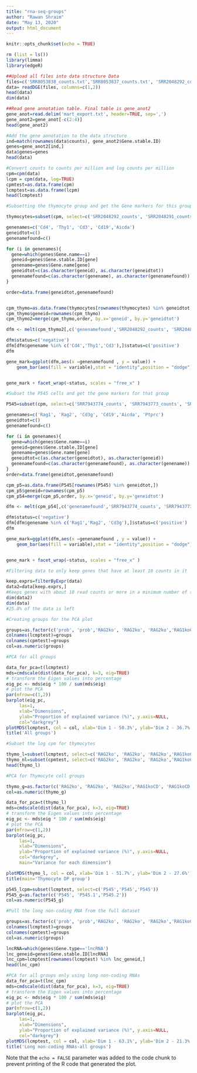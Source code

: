 ---
title: "rna-seq-groups"
author: "Rawan Shraim"
date: "May 13, 2020"
output: html_document
---

```{r setup, include=FALSE}
knitr::opts_chunk$set(echo = TRUE)

```

```{r}
rm (list = ls())
library(limma)
library(edgeR)

```

```{r}
##Upload all files into data structure Data 
files=c('SRR8053838_counts.txt','SRR8053837_counts.txt', 'SRR2048292_counts.txt', 'SRR2048291_counts.txt', 'SRR2048290_counts.txt', 'SRR2048289_counts.txt', 'SRR2048288_counts.txt', 'SRR2048287_counts.txt', 'SRR2048286_counts.txt','SRR2048285_counts.txt', 'SRR2048284_counts.txt', 'SRR2048283_counts.txt', 'SRR2048282_counts.txt', 'SRR2048281_counts.txt', 'SRR7943774_counts.txt', 'SRR7943773_counts.txt', 'SRR7943772_counts.txt')
data= readDGE(files, columns=c(1,2))
head(data)
dim(data)
```



```{r}
##Read gene annotation table. Final table is gene_anot2
gene_anot=read.delim('mart_export.txt', header=TRUE, sep=',')
gene_anot2=gene_anot[-c(2:4)]
head(gene_anot2)

```

```{r}
#Add the gene annotation to the data structure 
ind=match(rownames(data$counts), gene_anot2$Gene.stable.ID)
genes=gene_anot2[ind,]
data$genes=genes
head(data)
```

```{r}
#Convert counts to counts per million and log counts per million 
cpm=cpm(data)
lcpm = cpm(data, log=TRUE)
cpmtest=as.data.frame(cpm)
lcmptest=as.data.frame(lcpm)
head(lcmptest)

```

```{r}
#Subsetting the thymocyte group and get the Gene markers for this group 

thymocytes=subset(cpm, select=c('SRR2048292_counts', 'SRR2048291_counts', 'SRR2048290_counts', 'SRR2048289_counts', 'SRR2048288_counts','SRR2048287_counts', 'SRR2048286_counts','SRR2048285_counts', 'SRR2048284_counts', 'SRR2048283_counts', 'SRR2048282_counts','SRR2048281_counts'))

genenames=c('Cd4', 'Thy1', 'Cd3', 'Cd19','Aicda')
geneidtot=c()
genenamefound=c()

for (i in genenames){
  gene=which(genes$Gene.name==i)
  geneid=genes$Gene.stable.ID[gene]
  genename=genes$Gene.name[gene]
  geneidtot=c(as.character(geneid), as.character(geneidtot))
  genenamefound=c(as.character(genename), as.character(genenamefound))
}

order=data.frame(geneidtot,genenamefound)


cpm_thymo=as.data.frame(thymocytes[rownames(thymocytes) %in% geneidtot,])
cpm_thymo$geneid=rownames(cpm_thymo)
cpm_thymo2=merge(cpm_thymo,order, by.x='geneid', by.y='geneidtot')

dfm <- melt(cpm_thymo2[,c('genenamefound','SRR2048292_counts', 'SRR2048291_counts', 'SRR2048290_counts', 'SRR2048289_counts', 'SRR2048288_counts','SRR2048287_counts', 'SRR2048286_counts','SRR2048285_counts', 'SRR2048284_counts', 'SRR2048283_counts', 'SRR2048282_counts','SRR2048281_counts')],id.vars = 1)

dfm$status=c('negative')
dfm[dfm$genename %in% c('Cd4','Thy1','Cd3'),]$status=c('positive')
dfm

gene_mark=ggplot(dfm,aes(x =genenamefound , y = value)) + 
    geom_bar(aes(fill = variable),stat = "identity",position = "dodge") + labs(y='cpm', x='Genes', colour='Samples') + ggtitle('Gene Markers')


gene_mark + facet_wrap(~status, scales = "free_x" )
```

```{r}
#Subset the P545 cells and get the gene markers for that group 

P545=subset(cpm, select=c('SRR7943774_counts', 'SRR7943773_counts', 'SRR7943772_counts'))

genenames=c('Rag1', 'Rag2', 'Cd3g', 'Cd19','Aicda', 'Ptprc')
geneidtot=c()
genenamefound=c()

for (i in genenames){
  gene=which(genes$Gene.name==i)
  geneid=genes$Gene.stable.ID[gene]
  genename=genes$Gene.name[gene]
  geneidtot=c(as.character(geneidtot), as.character(geneid))
  genenamefound=c(as.character(genenamefound), as.character(genename))
}
order=data.frame(geneidtot,genenamefound)

cpm_p5=as.data.frame(P545[rownames(P545) %in% geneidtot,])
cpm_p5$geneid=rownames(cpm_p5)
cpm_p54=merge(cpm_p5,order, by.x='geneid', by.y='geneidtot')

dfm <- melt(cpm_p54[,c('genenamefound','SRR7943774_counts', 'SRR7943773_counts', 'SRR7943772_counts')],id.vars = 1)

dfm$status=c('negative')
dfm[dfm$genename %in% c('Rag1','Rag2', 'Cd3g'),]$status=c('positive')
dfm

gene_mark=ggplot(dfm,aes(x =genenamefound , y = value)) + 
    geom_bar(aes(fill = variable),stat = "identity",position = "dodge") + labs(y='cpm', x='Genes', colour='Samples') + ggtitle('Gene Markers')


gene_mark + facet_wrap(~status, scales = "free_x" )


```

```{r}
#Filtering data to only keep genes that have at least 10 counts in it

keep.exprs=filterByExpr(data)
data2=data[keep.exprs,]
#Keeps genes with about 10 read counts or more in a minimum number of sampeles 
dim(data2)
dim(data)
#25.8% of the data is left 
```



```{r}
#Creating groups for the PCA plot 

groups=as.factor(c('prob', 'prob','RAG2ko', 'RAG2ko', 'RAG2ko','RAG1koCD', 'RAG1koCD','RAG1koCD','RAG1koTG', 'RAG1koTG','RAG1koTG','RAG1koD7','RAG1koD7','RAG1koD7', 'P545','P545','P545'))
colnames(lcmptest)=groups
colnames(cpmtest)=groups
col=as.numeric(groups)

```

```{r}
#PCA for all groups 

data_for_pca=t(lcmptest)
mds=cmdscale(dist(data_for_pca), k=3, eig=TRUE)  
# transform the Eigen values into percentage
eig_pc <- mds$eig * 100 / sum(mds$eig)
# plot the PCA
par(mfrow=c(1,2))
barplot(eig_pc,
     las=1,
     xlab="Dimensions", 
     ylab="Proportion of explained variance (%)", y.axis=NULL,
     col="darkgrey")
plotMDS(lcmptest, col = col, xlab='Dim 1 - 50.3%', ylab='Dim 2 - 36.7%')
title('All groups')

```

```{r}
#Subset the log cpm for thymocytes 

thymo_l=subset(lcmptest, select=c('RAG2ko', 'RAG2ko', 'RAG2ko','RAG1koCD', 'RAG1koCD','RAG1koCD','RAG1koTG', 'RAG1koTG','RAG1koTG','RAG1koD7','RAG1koD7','RAG1koD7'))
thymo_nl=subset(cpmtest, select=c('RAG2ko', 'RAG2ko', 'RAG2ko','RAG1koCD', 'RAG1koCD','RAG1koCD','RAG1koTG', 'RAG1koTG','RAG1koTG','RAG1koD7','RAG1koD7','RAG1koD7'))
head(thymo_l)

```



```{r}
#PCA for Thymocyte cell groups 

thymo_g=as.factor(c('RAG2ko', 'RAG2ko', 'RAG2ko','RAG1koCD', 'RAG1koCD','RAG1koCD','RAG1koTG', 'RAG1koTG','RAG1koTG','RAG1koD7','RAG1koD7','RAG1koD7'))
col=as.numeric(thymo_g)

data_for_pca=t(thymo_l)
mds=cmdscale(dist(data_for_pca), k=3, eig=TRUE)  
# transform the Eigen values into percentage
eig_pc <- mds$eig * 100 / sum(mds$eig)
# plot the PCA
par(mfrow=c(1,2))
barplot(eig_pc,
     las=1,
     xlab="Dimensions", 
     ylab="Proportion of explained variance (%)", y.axis=NULL,
     col="darkgrey",
     main="Variance for each dimension")

plotMDS(thymo_l, col = col, xlab='Dim 1 - 51.7%', ylab='Dim 2 - 27.6%')
title(main='Thymocyte DP group')


```

```{r}
p545_lcpm=subset(lcmptest, select=c('P545','P545','P545'))
P545_g=as.factor(c('P545', 'P545.1','P545.2'))
col=as.numeric(P545_g)

```



```{r}
#Pull the long non-coding RNA from the full dataset 

groups=as.factor(c('prob', 'prob','RAG2ko', 'RAG2ko', 'RAG2ko','RAG1koCD', 'RAG1koCD','RAG1koCD','RAG1koTG', 'RAG1koTG','RAG1koTG','RAG1koD7','RAG1koD7','RAG1koD7', 'P545','P545','P545'))
colnames(lcmptest)=groups
colnames(cpmtest)=groups
col=as.numeric(groups)

lncRNA=which(genes$Gene.type=='lncRNA')
lnc_geneid=genes$Gene.stable.ID[lncRNA]
lnc_cpm=lcmptest[rownames(lcmptest) %in% lnc_geneid,]
head(lnc_cpm)

```

```{r}
#PCA for all groups only using long non-coding RNAs 
data_for_pca=t(lnc_cpm)
mds=cmdscale(dist(data_for_pca), k=3, eig=TRUE)  
# transform the Eigen values into percentage
eig_pc <- mds$eig * 100 / sum(mds$eig)
# plot the PCA
par(mfrow=c(1,2))
barplot(eig_pc,
     las=1,
     xlab="Dimensions", 
     ylab="Proportion of explained variance (%)", y.axis=NULL,
     col="darkgrey")
plotMDS(lcmptest, col = col, xlab='Dim 1 - 63.1%', ylab='Dim 2 - 21.3%')
title('Long non-coding RNAs-all groups')

```

Note that the `echo = FALSE` parameter was added to the code chunk to prevent printing of the R code that generated the plot.
